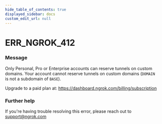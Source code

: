 ```yaml
---
hide_table_of_contents: true
displayed_sidebar: docs
custom_edit_url: null
---
```



# ERR_NGROK_412

### Message

Only Personal, Pro or Enterprise accounts can reserve tunnels on custom domains.
Your account cannot reserve tunnels on custom domains (`DOMAIN` is not a subdomain of `BASE`).

Upgrade to a paid plan at: https://dashboard.ngrok.com/billing/subscription

### Further help

If you're having trouble resolving this error, please reach out to [support@ngrok.com](mailto:support@ngrok.com?subject=Help%20with%20ERR_NGROK_412)

<ErrorDetails error="err_ngrok_412" />
